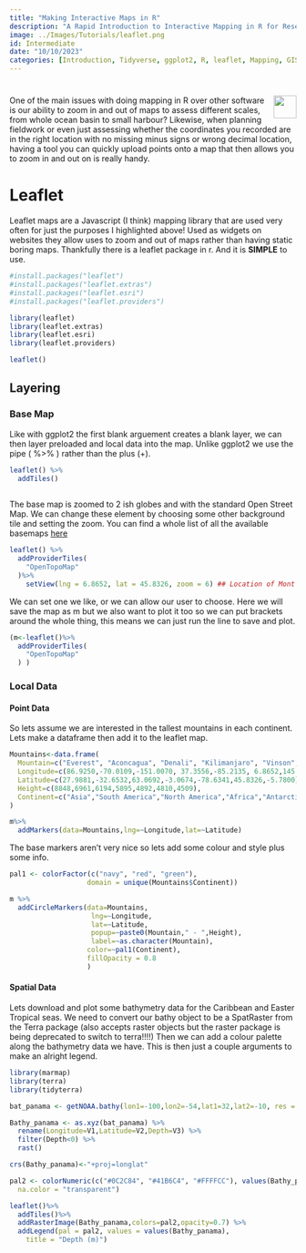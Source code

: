 ```yaml
---
title: "Making Interactive Maps in R"
description: "A Rapid Introduction to Interactive Mapping in R for Research Scientists: All/some things Leaflet."
image: ../Images/Tutorials/leaflet.png
id: Intermediate
date: "10/10/2023"
categories: [Introduction, Tidyverse, ggplot2, R, leaflet, Mapping, GIS]
---
```


# <img src='../Images/Tutorials/leaflet.png' align="right" height="40" /></a>

One of the main issues with doing mapping in R over other software is our ability to zoom in and out of maps to assess different scales, from whole ocean basin to small harbour? Likewise, when planning fieldwork or even just assessing whether the coordinates you recorded are in the right location with no missing minus signs or wrong decimal location, having a tool you can quickly upload points onto a map that then allows you to zoom in and out on is really handy. 

# Leaflet

Leaflet maps are a Javascript (I think) mapping library that are used very often for just the purposes I highlighted above! Used as widgets on websites they allow uses to zoom and out of maps rather than having static boring maps. Thankfully there is a leaflet package in r. And it is **SIMPLE** to use.

```r

#install.packages("leaflet")
#install.packages("leaflet.extras")
#install.packages("leaflet.esri")
#install.packages("leaflet.providers")

library(leaflet)
library(leaflet.extras)
library(leaflet.esri)
library(leaflet.providers)

leaflet()

```

## Layering

### Base Map

Like with ggplot2 the first blank arguement creates a blank layer, we can then layer preloaded and local data into the map. Unlike ggplot2 we use the pipe ( %>% ) rather than the plus (+).

```r

leaflet() %>% 
  addTiles()
  
```

The base map is zoomed to 2 ish globes and with the standard Open Street Map. We can change these element by choosing some other background tile and setting the zoom. You can find a whole list of all the available basemaps [here](https://leaflet-extras.github.io/leaflet-providers/preview/index.html)

```r

leaflet() %>%
  addProviderTiles(
    "OpenTopoMap"
  )%>%
    setView(lng = 6.8652, lat = 45.8326, zoom = 6) ## Location of Mont Blanc


```

We can set one we like, or we can allow our user to choose. Here we will save the map as m but we also want to plot it too so we can put brackets around the whole thing, this means we can just run the line to save and plot.

```r


(m<-leaflet()%>%
  addProviderTiles(
    "OpenTopoMap"
  ) )
```

### Local Data

#### Point Data

So lets assume we are interested in the tallest mountains in each continent. Lets make a dataframe then add it to the leaflet map.

```r

Mountains<-data.frame(
  Mountain=c("Everest", "Aconcagua", "Denali", "Kilimanjaro", "Vinson", "Mont Blanc", "Mount Wilhelm"),
  Longitude=c(86.9250,-70.0109,-151.0070, 37.3556,-85.2135, 6.8652,145.0297),
  Latitude=c(27.9881,-32.6532,63.0692,-3.0674,-78.6341,45.8326,-5.7800),
  Height=c(8848,6961,6194,5895,4892,4810,4509),
  Continent=c("Asia","South America","North America","Africa","Antarctica","Europe","Oceania")
)

m%>% 
  addMarkers(data=Mountains,lng=~Longitude,lat=~Latitude)

```

The base markers aren't very nice so lets add some colour and style plus some info.

```r

pal1 <- colorFactor(c("navy", "red", "green"),
                   domain = unique(Mountains$Continent))

m %>% 
  addCircleMarkers(data=Mountains,
                    lng=~Longitude,
                    lat=~Latitude,
                    popup=~paste0(Mountain," - ",Height),
                    label=~as.character(Mountain),
                   color=~pal1(Continent),
                   fillOpacity = 0.8
                   )


```

#### Spatial Data

Lets download and plot some bathymetry data for the Caribbean  and Easter Tropical seas. We need to convert our bathy object to be a SpatRaster from the Terra package (also accepts raster objects but the raster package is being deprecated to switch to terra!!!!) Then we can add a colour palette along the bathymetry data we have. This is then just a couple arguments to make an alright legend.

```r

library(marmap)
library(terra)
library(tidyterra)

bat_panama <- getNOAA.bathy(lon1=-100,lon2=-54,lat1=32,lat2=-10, res = 1)

Bathy_panama <- as.xyz(bat_panama) %>% 
  rename(Longitude=V1,Latitude=V2,Depth=V3) %>% 
  filter(Depth<0) %>% 
  rast()

crs(Bathy_panama)<-"+proj=longlat" 

pal2 <- colorNumeric(c("#0C2C84", "#41B6C4", "#FFFFCC"), values(Bathy_panama),
  na.color = "transparent")

leaflet()%>%
  addTiles()%>%
  addRasterImage(Bathy_panama,colors=pal2,opacity=0.7) %>%
  addLegend(pal = pal2, values = values(Bathy_panama),
    title = "Depth (m)")


```


